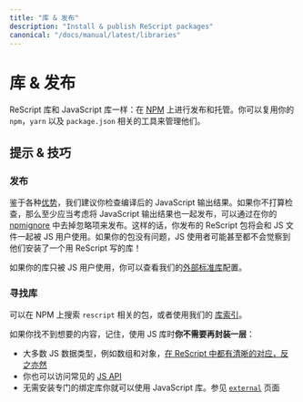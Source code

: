 ```yaml
---
title: "库 & 发布"
description: "Install & publish ReScript packages"
canonical: "/docs/manual/latest/libraries"
---
```


<!--
# Libraries & Publishing
-->
# 库 & 发布

<!--
ReScript libraries are just like JavaScript libraries: published & hosted on [NPM](http://npmjs.com). You can reuse your `npm`, `yarn` and `package.json`-related tools to manage them!
-->

ReScript 库和 JavaScript 库一样：在 [NPM](http://npmjs.com) 上进行发布和托管。你可以复用你的 `npm`，`yarn` 以及 `package.json` 相关的工具来管理他们。

<!--
## Tips & Tricks
-->
## 提示 & 技巧

<!--
### Publish
-->
### 发布

<!--
We recommend you to check in your compiled JavaScript output, for its [various benefits](interop-with-js-build-systems.md#popular-js-build-systems). If not, then at least consider publishing the JavaScript output by un-ignoring them in your [npmignore](https://docs.npmjs.com/cli/v7/using-npm/developers#keeping-files-out-of-your-package). This way, your published ReScript package comes with plain JavaScript files that JS users can consume. If your project's good, JS users might not even realize that they've installed a library written in ReScript!
-->

鉴于各种[优势](interop-with-js-build-systems.md#popular-js-build-systems)，我们建议你检查编译后的 JavaScript 输出结果。如果你不打算检查，那么至少应当考虑将 JavaScript 输出结果也一起发布，可以通过在你的 [npmignore](https://docs.npmjs.com/cli/v7/using-npm/developers#keeping-files-out-of-your-package) 中去掉忽略项来发布。这样的话，你发布的 ReScript 包将会和 JS 文件一起被 JS 用户使用。如果你的包没有问题，JS 使用者可能甚至都不会觉察到他们安装了一个用 ReScript 写的库！

<!--
In case your library is only consumed by JS users, you may want to check out our [external stdlib](./build-external-stdlib) configuration as well.
-->

如果你的库只被 JS 用户使用，你可以查看我们的[外部标准库](./build-external-stdlib)配置。

<!--
### Find Libraries
-->
### 寻找库

<!--
Search `rescript`-related packages on NPM, or use our [Package Index](/packages).
-->

可以在 NPM 上搜索 `rescript` 相关的包，或者使用我们的 [库索引](/packages)。

<!--
If you can't find what you're looking for, remember that **you don't need a wrapper** to use a JS library:
-->

如果你找不到想要的内容，记住，使用 JS 库时**你不需要再封装一层**：

<!--
- Most JS data types, such as array and objects, [map over cleanly to ReScript and vice-versa](shared-data-types.md).
- You also have access to the familiar [JS API](api/js).
- You can use a JavaScript library without needing to install dedicated binding libraries. Check the [`external`](external) page.
-->

- 大多数 JS 数据类型，例如数组和对象，[在 ReScript 中都有清晰的对应，反之亦然](shared-data-types.md)
- 你也可以访问常见的 [JS API](api/js)
- 无需安装专门的绑定库你就可以使用 JavaScript 库。参见 [`external`](external) 页面
